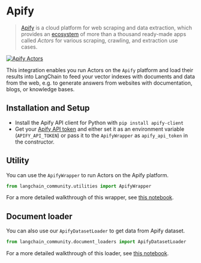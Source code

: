 # Apify

> [Apify](https://apify.com) is a cloud platform for web scraping and data extraction,
> which provides an [ecosystem](https://apify.com/store) of more than a thousand
> ready-made apps called _Actors_ for various scraping, crawling, and extraction use cases.

[![Apify Actors](/img/ApifyActors.png)](https://apify.com/store)

This integration enables you run Actors on the `Apify` platform and load their results into LangChain to feed your vector
indexes with documents and data from the web, e.g. to generate answers from websites with documentation,
blogs, or knowledge bases.

## Installation and Setup

- Install the Apify API client for Python with `pip install apify-client`
- Get your [Apify API token](https://console.apify.com/account/integrations) and either set it as
  an environment variable (`APIFY_API_TOKEN`) or pass it to the `ApifyWrapper` as `apify_api_token` in the constructor.

## Utility

You can use the `ApifyWrapper` to run Actors on the Apify platform.

```python
from langchain_community.utilities import ApifyWrapper
```

For a more detailed walkthrough of this wrapper, see [this notebook](/docs/integrations/tools/apify).

## Document loader

You can also use our `ApifyDatasetLoader` to get data from Apify dataset.

```python
from langchain_community.document_loaders import ApifyDatasetLoader
```

For a more detailed walkthrough of this loader, see [this notebook](/docs/integrations/document_loaders/apify_dataset).
